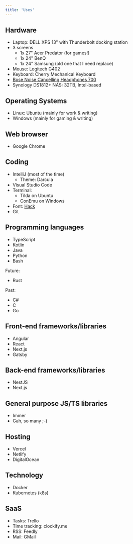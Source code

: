 ```yaml
---
title: 'Uses'
---
```


## Hardware

- Laptop: DELL XPS 13" with Thunderbolt docking station
- 3 screens
  - 1x 27" Acer Predator (for games!)
  - 1x 24" BenQ
  - 1x 24" Samsung (old one that I need replace)
- Mouse: Logitech G402
- Keyboard: Cherry Mechanical Keyboard
- [Bose Noise Cancelling Headphones 700](https://www.amazon.com/Bose-Cancelling-Wireless-Bluetooth-Headphones/dp/B07Q9MJKBV?tag=dsebastien-20)
- Synology DS1812+ NAS: 32TB, Intel-based

## Operating Systems

- Linux: Ubuntu (mainly for work & writing)
- Windows (mainly for gaming & writing)

## Web browser

- Google Chrome

## Coding

- IntelliJ (most of the time)
  - Theme: Darcula
- Visual Studio Code
- Terminal:
  - Tilda on Ubuntu
  - ConEmu on Windows
- Font: [Hack](https://sourcefoundry.org/hack/)
- Git

## Programming languages

- TypeScript
- Kotlin
- Java
- Python
- Bash

Future:

- Rust

Past:

- C#
- C
- Go

## Front-end frameworks/libraries

- Angular
- React
- Next.js
- Gatsby

## Back-end frameworks/libraries

- NestJS
- Next.js

## General purpose JS/TS libraries

- Immer
- Gah, so many ;-)

## Hosting

- Vercel
- Netlify
- DigitalOcean

## Technology

- Docker
- Kubernetes (k8s)

## SaaS

- Tasks: Trello
- Time tracking: clockify.me
- RSS: Feedly
- Mail: GMail
